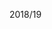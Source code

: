 2018/19<noinclude>
{{Documentation|Template:HESA student population/doc}}
<!-- PLEASE ADD THIS TEMPLATE'S CATEGORIES AND INTERWIKIS TO THE /doc SUBPAGE, THANKS -->
</noinclude>